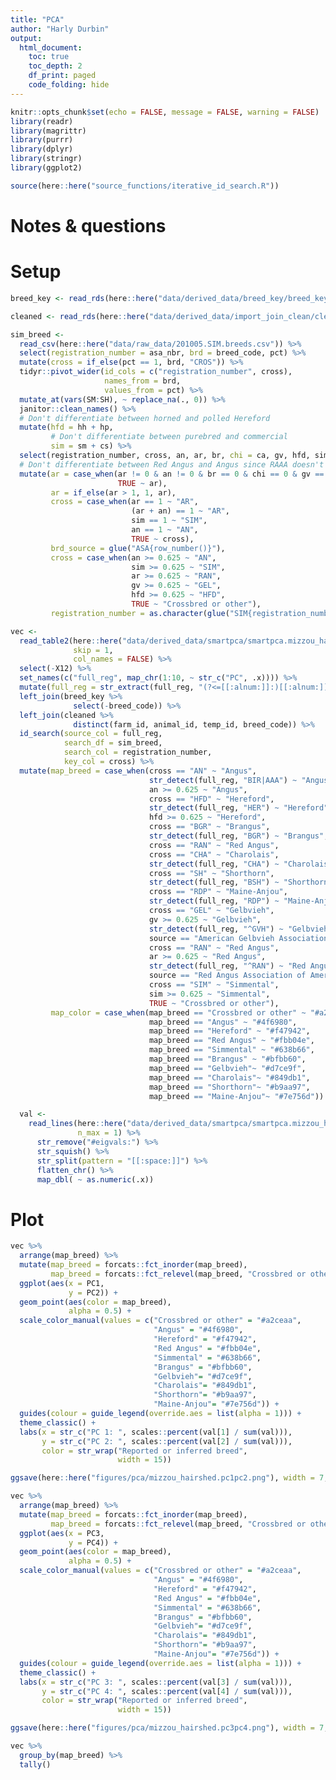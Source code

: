 ```yaml
---
title: "PCA"
author: "Harly Durbin"
output:
  html_document:
    toc: true
    toc_depth: 2
    df_print: paged
    code_folding: hide
---
```


```r
knitr::opts_chunk$set(echo = FALSE, message = FALSE, warning = FALSE)
library(readr)
library(magrittr)
library(purrr)
library(dplyr)
library(stringr)
library(ggplot2)

source(here::here("source_functions/iterative_id_search.R"))
```

# Notes & questions

# Setup

```r
breed_key <- read_rds(here::here("data/derived_data/breed_key/breed_key.rds"))
```

```r
cleaned <- read_rds(here::here("data/derived_data/import_join_clean/cleaned.rds"))
```



```r
sim_breed <-
  read_csv(here::here("data/raw_data/201005.SIM.breeds.csv")) %>% 
  select(registration_number = asa_nbr, brd = breed_code, pct) %>% 
  mutate(cross = if_else(pct == 1, brd, "CROS")) %>% 
  tidyr::pivot_wider(id_cols = c("registration_number", cross),
                     names_from = brd,
                     values_from = pct) %>% 
  mutate_at(vars(SM:SH), ~ replace_na(., 0)) %>% 
  janitor::clean_names() %>% 
  # Don't differentiate between horned and polled Hereford
  mutate(hfd = hh + hp,
         # Don't differentiate between purebred and commercial 
         sim = sm + cs) %>% 
  select(registration_number, cross, an, ar, br, chi = ca, gv, hfd, sim) %>% 
  # Don't differentiate between Red Angus and Angus since RAAA doesn't
  mutate(ar = case_when(ar != 0 & an != 0 & br == 0 & chi == 0 & gv == 0 & hfd == 0 & sim == 0 ~ ar + an,
                        TRUE ~ ar),
         ar = if_else(ar > 1, 1, ar),
         cross = case_when(ar == 1 ~ "AR",
                           (ar + an) == 1 ~ "AR",
                           sim == 1 ~ "SIM",
                           an == 1 ~ "AN",
                           TRUE ~ cross),
         brd_source = glue("ASA{row_number()}"),
         cross = case_when(an >= 0.625 ~ "AN",
                           sim >= 0.625 ~ "SIM",
                           ar >= 0.625 ~ "RAN",
                           gv >= 0.625 ~ "GEL",
                           hfd >= 0.625 ~ "HFD",
                           TRUE ~ "Crossbred or other"),
         registration_number = as.character(glue("SIM{registration_number}")))
```


```r

vec <-
  read_table2(here::here("data/derived_data/smartpca/smartpca.mizzou_hairshed.evec"),
              skip = 1,
              col_names = FALSE) %>%
  select(-X12) %>%
  set_names(c("full_reg", map_chr(1:10, ~ str_c("PC", .x)))) %>% 
  mutate(full_reg = str_extract(full_reg, "(?<=[[:alnum:]]:)[[:alnum:]]+$")) %>% 
  left_join(breed_key %>% 
              select(-breed_code)) %>% 
  left_join(cleaned %>% 
              distinct(farm_id, animal_id, temp_id, breed_code)) %>% 
  id_search(source_col = full_reg,
            search_df = sim_breed,
            search_col = registration_number,
            key_col = cross) %>% 
  mutate(map_breed = case_when(cross == "AN" ~ "Angus",
                               str_detect(full_reg, "BIR|AAA") ~ "Angus",
                               an >= 0.625 ~ "Angus",
                               cross == "HFD" ~ "Hereford",
                               str_detect(full_reg, "HER") ~ "Hereford",
                               hfd >= 0.625 ~ "Hereford",
                               cross == "BGR" ~ "Brangus",
                               str_detect(full_reg, "BGR") ~ "Brangus",
                               cross == "RAN" ~ "Red Angus",
                               cross == "CHA" ~ "Charolais",
                               str_detect(full_reg, "CHA") ~ "Charolais",
                               cross == "SH" ~ "Shorthorn",
                               str_detect(full_reg, "BSH") ~ "Shorthorn",
                               cross == "RDP" ~ "Maine-Anjou",
                               str_detect(full_reg, "RDP") ~ "Maine-Anjou",
                               cross == "GEL" ~ "Gelbvieh",
                               gv >= 0.625 ~ "Gelbvieh", 
                               str_detect(full_reg, "^GVH") ~ "Gelbvieh",
                               source == "American Gelbvieh Association" ~ "Gelbvieh",
                               cross == "RAN" ~ "Red Angus",
                               ar >= 0.625 ~ "Red Angus",
                               str_detect(full_reg, "^RAN") ~ "Red Angus",
                               source == "Red Angus Association of America" ~ "Red Angus",
                               cross == "SIM" ~ "Simmental",
                               sim >= 0.625 ~ "Simmental",
                               TRUE ~ "Crossbred or other"),
         map_color = case_when(map_breed == "Crossbred or other" ~ "#a2ceaa",
                               map_breed == "Angus" ~ "#4f6980",
                               map_breed == "Hereford" ~ "#f47942",
                               map_breed == "Red Angus" ~ "#fbb04e",
                               map_breed == "Simmental" ~ "#638b66",
                               map_breed == "Brangus" ~ "#bfbb60",
                               map_breed == "Gelbvieh"~ "#d7ce9f",
                               map_breed == "Charolais"~ "#849db1",
                               map_breed == "Shorthorn"~ "#b9aa97",
                               map_breed == "Maine-Anjou"~ "#7e756d")) 
```

```r
  val <-
    read_lines(here::here("data/derived_data/smartpca/smartpca.mizzou_hairshed.evec"),
               n_max = 1) %>%
      str_remove("#eigvals:") %>%
      str_squish() %>%
      str_split(pattern = "[[:space:]]") %>%
      flatten_chr() %>%
      map_dbl( ~ as.numeric(.x))
```

# Plot

```r
vec %>% 
  arrange(map_breed) %>% 
  mutate(map_breed = forcats::fct_inorder(map_breed),
         map_breed = forcats::fct_relevel(map_breed, "Crossbred or other", after = Inf)) %>% 
  ggplot(aes(x = PC1,
             y = PC2)) +
  geom_point(aes(color = map_breed),
             alpha = 0.5) +
  scale_color_manual(values = c("Crossbred or other" = "#a2ceaa",
                                "Angus" = "#4f6980",
                                "Hereford" = "#f47942",
                                "Red Angus" = "#fbb04e",
                                "Simmental" = "#638b66",
                                "Brangus" = "#bfbb60",
                                "Gelbvieh"= "#d7ce9f",
                                "Charolais"= "#849db1",
                                "Shorthorn"= "#b9aa97",
                                "Maine-Anjou"= "#7e756d")) +
  guides(colour = guide_legend(override.aes = list(alpha = 1))) +
  theme_classic() +
  labs(x = str_c("PC 1: ", scales::percent(val[1] / sum(val))),
       y = str_c("PC 2: ", scales::percent(val[2] / sum(val))),
       color = str_wrap("Reported or inferred breed",
                        width = 15))

ggsave(here::here("figures/pca/mizzou_hairshed.pc1pc2.png"), width = 7, height = 5)
```

```r
vec %>% 
  arrange(map_breed) %>% 
  mutate(map_breed = forcats::fct_inorder(map_breed),
         map_breed = forcats::fct_relevel(map_breed, "Crossbred or other", after = Inf)) %>% 
  ggplot(aes(x = PC3,
             y = PC4)) +
  geom_point(aes(color = map_breed),
             alpha = 0.5) +
  scale_color_manual(values = c("Crossbred or other" = "#a2ceaa",
                                "Angus" = "#4f6980",
                                "Hereford" = "#f47942",
                                "Red Angus" = "#fbb04e",
                                "Simmental" = "#638b66",
                                "Brangus" = "#bfbb60",
                                "Gelbvieh"= "#d7ce9f",
                                "Charolais"= "#849db1",
                                "Shorthorn"= "#b9aa97",
                                "Maine-Anjou"= "#7e756d")) +
  guides(colour = guide_legend(override.aes = list(alpha = 1))) +
  theme_classic() +
  labs(x = str_c("PC 3: ", scales::percent(val[3] / sum(val))),
       y = str_c("PC 4: ", scales::percent(val[4] / sum(val))),
       color = str_wrap("Reported or inferred breed",
                        width = 15))

ggsave(here::here("figures/pca/mizzou_hairshed.pc3pc4.png"), width = 7, height = 5)
```

```r
vec %>% 
  group_by(map_breed) %>% 
  tally()
```

